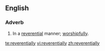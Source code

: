 ==English==

===Adverb===
{{en-adv}}

#In a [[reverential]] manner; [[worshipfully]].

[[te:reverentially]]
[[vi:reverentially]]
[[zh:reverentially]]